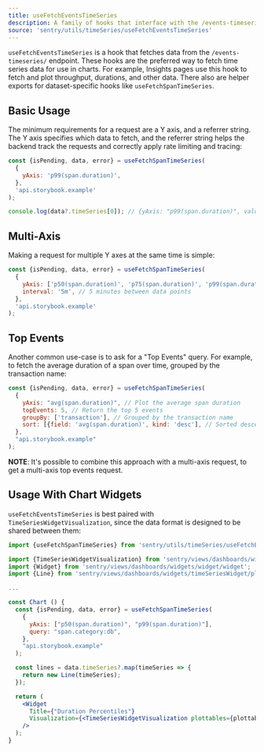 ```yaml
---
title: useFetchEventsTimeSeries
description: A family of hooks that interface with the /events-timeseries/ endpoint.
source: 'sentry/utils/timeSeries/useFetchEventsTimeSeries'
---
```


`useFetchEventsTimeSeries` is a hook that fetches data from the `/events-timeseries/` endpoint. These hooks are the preferred way to fetch time series data for use in charts. For example, Insights pages use this hook to fetch and plot throughput, durations, and other data. There also are helper exports for dataset-specific hooks like `useFetchSpanTimeSeries`.

## Basic Usage

The minimum requirements for a request are a Y axis, and a referrer string. The Y axis specifies which data to fetch, and the referrer string helps the backend track the requests and correctly apply rate limiting and tracing:

```jsx
const {isPending, data, error} = useFetchSpanTimeSeries(
  {
    yAxis: 'p99(span.duration)',
  },
  'api.storybook.example'
);

console.log(data?.timeSeries[0]); // {yAxis: "p99(span.duration)", values: [{...
```

## Multi-Axis

Making a request for multiple Y axes at the same time is simple:

```jsx
const {isPending, data, error} = useFetchSpanTimeSeries(
  {
    yAxis: ['p50(span.duration)', 'p75(span.duration)', 'p99(span.duration)'],
    interval: '5m', // 5 minutes between data points
  },
  'api.storybook.example'
);
```

## Top Events

Another common use-case is to ask for a "Top Events" query. For example, to fetch the average duration of a span over time, grouped by the transaction name:

```jsx
const {isPending, data, error} = useFetchSpanTimeSeries(
  {
    yAxis: "avg(span.duration)", // Plot the average span duration
    topEvents: 5, // Return the top 5 events
    groupBy: ['transaction'], // Grouped by the transaction name
    sort: [{field: 'avg(span.duration)', kind: 'desc'], // Sorted descending
  },
  "api.storybook.example"
);
```

**NOTE**: It's possible to combine this approach with a multi-axis request, to get a multi-axis top events request.

## Usage With Chart Widgets

`useFetchEventsTimeSeries` is best paired with `TimeSeriesWidgetVisualization`, since the data format is designed to be shared between them:

```jsx
import {useFetchSpanTimeSeries} from 'sentry/utils/timeSeries/useFetchEventsTimeSeries';

import {TimeSeriesWidgetVisualization} from 'sentry/views/dashboards/widgets/timeSeriesWidget/timeSeriesWidgetVisualization';
import {Widget} from 'sentry/views/dashboards/widgets/widget/widget';
import {Line} from 'sentry/views/dashboards/widgets/timeSeriesWidget/plottables/line';

...

const Chart () {
  const {isPending, data, error} = useFetchSpanTimeSeries(
    {
      yAxis: ["p50(span.duration)", "p99(span.duration)"],
      query: "span.category:db",
    },
    "api.storybook.example"
  );

  const lines = data.timeSeries?.map(timeSeries => {
    return new Line(timeSeries);
  });

  return (
    <Widget
      Title={"Duration Percentiles"}
      Visualization={<TimeSeriesWidgetVisualization plottables={plottables} />}
    />
  );
}
```
